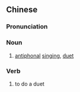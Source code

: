 {{also|对唱}}
==Chinese==
{{zh-forms|s=对唱}}

===Pronunciation===
{{zh-pron
|m=duìchàng
|cat=n,v
}}

===Noun===
{{zh-noun}}

# [[antiphonal]] [[singing]], [[duet]]

===Verb===
{{zh-verb}}

# to do a duet